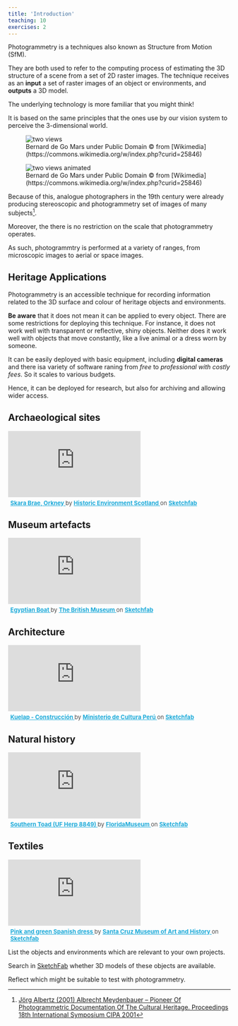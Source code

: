 ```yaml
---
title: 'Introduction'
teaching: 10
exercises: 2
---
```


Photogrammetry is a techniques also known as Structure from Motion (SfM). 

They are both used to refer to the computing process 
of estimating the 3D structure of a scene from a set of 2D raster images.
The technique receives as an **input** a set of raster images of an object or
environments, and **outputs** a 3D model.


The underlying technology is more familiar that you might think! 

It is based on the same principles that the ones use by our
vision system to perceive the 3-dimensional world.

![Bernard de Go Mars under Public Domain &copy; from [Wikimedia] (https://commons.wikimedia.org/w/index.php?curid=25846)](fig/Yokohama4MaidsChrysanthemum.jpg){alt="two views"}

![Bernard de Go Mars under Public Domain &copy; from [Wikimedia] (https://commons.wikimedia.org/w/index.php?curid=25846)](fig/Yokohama4MaidsChrysanthemumWikiAnim.gif){alt="two views animated"}

Because of this, analogue photographers in the 19th century were already producing stereoscopic and photogrammetry
set of images of many subjects[^1].

[^1]: [Jörg Albertz (2001) Albrecht Meydenbauer – Pioneer Of Photogrammetric Documentation Of The Cultural Heritage. Proceedings 18th International Symposium CIPA 2001](http://www.theulegium.de/fileadmin/user_upload/Texte/Meydenb.pdf ) 


Moreover, the there is no restriction on the 
scale that photogrammetry operates.

As such, photogrammtry is performed 
at a variety of ranges, from microscopic images
to aerial or space images.


## Heritage Applications 

Photogrammetry is an accessible technique
for recording information
related to the 3D surface and colour of 
heritage objects and environments.

**Be aware** that it does not mean
it can be applied to every object.
There are some restrictions for deploying
this technique. For instance, it 
does not work well with transparent
or reflective, shiny objects. Neither
does it work well with objects that move
constantly, like a live animal or a dress
worn by someone.

It can be easily deployed with
basic equipment, including **digital cameras**
and there isa variety of software raning
from *free* to *professional with costly fees*.
So it scales to various budgets.

Hence, it can be deployed for research, but 
also for archiving and allowing
wider access.


## Archaeological sites
<iframe onload="this.width=screen.width/2;this.height=screen.height/2;" title="Skara Brae, Orkney" frameborder="0" allowfullscreen mozallowfullscreen="true" webkitallowfullscreen="true" allow="autoplay; fullscreen; xr-spatial-tracking" xr-spatial-tracking execution-while-out-of-viewport execution-while-not-rendered web-share src="https://sketchfab.com/models/db877d56cfd4441a8bc844419790f50a/embed"> </iframe> 

<p style="font-size: 13px; font-weight: normal; margin: 5px; color: #4A4A4A;"> <a href="https://sketchfab.com/3d-models/skara-brae-orkney-db877d56cfd4441a8bc844419790f50a?utm_medium=embed&utm_campaign=share-popup&utm_content=db877d56cfd4441a8bc844419790f50a" target="_blank" rel="nofollow" style="font-weight: bold; color: #1CAAD9;"> Skara Brae, Orkney </a> by <a href="https://sketchfab.com/HistoricEnvironmentScotland?utm_medium=embed&utm_campaign=share-popup&utm_content=db877d56cfd4441a8bc844419790f50a" target="_blank" rel="nofollow" style="font-weight: bold; color: #1CAAD9;"> Historic Environment Scotland </a> on <a href="https://sketchfab.com?utm_medium=embed&utm_campaign=share-popup&utm_content=db877d56cfd4441a8bc844419790f50a" target="_blank" rel="nofollow" style="font-weight: bold; color: #1CAAD9;">Sketchfab</a></p>

## Museum artefacts
<iframe onload="this.width=screen.width/2;this.height=screen.height/2;" title="Egyptian Boat" frameborder="0" allowfullscreen mozallowfullscreen="true" webkitallowfullscreen="true" allow="autoplay; fullscreen; xr-spatial-tracking" xr-spatial-tracking execution-while-out-of-viewport execution-while-not-rendered web-share src="https://sketchfab.com/models/fb9d37ed48644f5eae23e303e4a3ada0/embed"> </iframe> 

<p style="font-size: 13px; font-weight: normal; margin: 5px; color: #4A4A4A;"> <a href="https://sketchfab.com/3d-models/egyptian-boat-fb9d37ed48644f5eae23e303e4a3ada0?utm_medium=embed&utm_campaign=share-popup&utm_content=fb9d37ed48644f5eae23e303e4a3ada0" target="_blank" rel="nofollow" style="font-weight: bold; color: #1CAAD9;"> Egyptian Boat </a> by <a href="https://sketchfab.com/britishmuseum?utm_medium=embed&utm_campaign=share-popup&utm_content=fb9d37ed48644f5eae23e303e4a3ada0" target="_blank" rel="nofollow" style="font-weight: bold; color: #1CAAD9;"> The British Museum </a> on <a href="https://sketchfab.com?utm_medium=embed&utm_campaign=share-popup&utm_content=fb9d37ed48644f5eae23e303e4a3ada0" target="_blank" rel="nofollow" style="font-weight: bold; color: #1CAAD9;">Sketchfab</a></p>



## Architecture 
<iframe onload="this.width=screen.width/2;this.height=screen.height/2;" title="Kuelap - Construcción" frameborder="0" allowfullscreen mozallowfullscreen="true" webkitallowfullscreen="true" allow="autoplay; fullscreen; xr-spatial-tracking" xr-spatial-tracking execution-while-out-of-viewport execution-while-not-rendered web-share src="https://sketchfab.com/models/467d4c2e221a449bb112af64c57fa248/embed"> </iframe> 

<p style="font-size: 13px; font-weight: normal; margin: 5px; color: #4A4A4A;"> <a href="https://sketchfab.com/3d-models/kuelap-construccion-467d4c2e221a449bb112af64c57fa248?utm_medium=embed&utm_campaign=share-popup&utm_content=467d4c2e221a449bb112af64c57fa248" target="_blank" rel="nofollow" style="font-weight: bold; color: #1CAAD9;"> Kuelap - Construcción </a> by <a href="https://sketchfab.com/MinisteriodeCulturaPeru?utm_medium=embed&utm_campaign=share-popup&utm_content=467d4c2e221a449bb112af64c57fa248" target="_blank" rel="nofollow" style="font-weight: bold; color: #1CAAD9;"> Ministerio de Cultura Perú </a> on <a href="https://sketchfab.com?utm_medium=embed&utm_campaign=share-popup&utm_content=467d4c2e221a449bb112af64c57fa248" target="_blank" rel="nofollow" style="font-weight: bold; color: #1CAAD9;">Sketchfab</a></p>

## Natural history 
<iframe onload="this.width=screen.width/2;this.height=screen.height/2;" title="Southern Toad (UF Herp 8849)" frameborder="0" allowfullscreen mozallowfullscreen="true" webkitallowfullscreen="true" allow="autoplay; fullscreen; xr-spatial-tracking" xr-spatial-tracking execution-while-out-of-viewport execution-while-not-rendered web-share src="https://sketchfab.com/models/b43cdd6bda094cbd9f748cfd6f83992d/embed"> </iframe> 

<p style="font-size: 13px; font-weight: normal; margin: 5px; color: #4A4A4A;"> <a href="https://sketchfab.com/3d-models/southern-toad-uf-herp-8849-b43cdd6bda094cbd9f748cfd6f83992d?utm_medium=embed&utm_campaign=share-popup&utm_content=b43cdd6bda094cbd9f748cfd6f83992d" target="_blank" rel="nofollow" style="font-weight: bold; color: #1CAAD9;"> Southern Toad (UF Herp 8849) </a> by <a href="https://sketchfab.com/FloridaMuseum?utm_medium=embed&utm_campaign=share-popup&utm_content=b43cdd6bda094cbd9f748cfd6f83992d" target="_blank" rel="nofollow" style="font-weight: bold; color: #1CAAD9;"> FloridaMuseum </a> on <a href="https://sketchfab.com?utm_medium=embed&utm_campaign=share-popup&utm_content=b43cdd6bda094cbd9f748cfd6f83992d" target="_blank" rel="nofollow" style="font-weight: bold; color: #1CAAD9;">Sketchfab</a></p>

## Textiles
<iframe onload="this.width=screen.width/2;this.height=screen.height/2;" title="Pink and green Spanish dress" frameborder="0" allowfullscreen mozallowfullscreen="true" webkitallowfullscreen="true" allow="autoplay; fullscreen; xr-spatial-tracking" xr-spatial-tracking execution-while-out-of-viewport execution-while-not-rendered web-share src="https://sketchfab.com/models/a11eb33d129a47a4a837cd2b4d232502/embed"> </iframe> 

<p style="font-size: 13px; font-weight: normal; margin: 5px; color: #4A4A4A;"> <a href="https://sketchfab.com/3d-models/pink-and-green-spanish-dress-a11eb33d129a47a4a837cd2b4d232502?utm_medium=embed&utm_campaign=share-popup&utm_content=a11eb33d129a47a4a837cd2b4d232502" target="_blank" rel="nofollow" style="font-weight: bold; color: #1CAAD9;"> Pink and green Spanish dress </a> by <a href="https://sketchfab.com/santacruzmah?utm_medium=embed&utm_campaign=share-popup&utm_content=a11eb33d129a47a4a837cd2b4d232502" target="_blank" rel="nofollow" style="font-weight: bold; color: #1CAAD9;"> Santa Cruz Museum of Art and History </a> on <a href="https://sketchfab.com?utm_medium=embed&utm_campaign=share-popup&utm_content=a11eb33d129a47a4a837cd2b4d232502" target="_blank" rel="nofollow" style="font-weight: bold; color: #1CAAD9;">Sketchfab</a></p>




:::: challenge

List the objects and environments which
are relevant to your own projects.

Search in [SketchFab](Sketchfab) whether 
3D models of these objects are available. 


Reflect which might
be suitable to test with photogrammetry.


::::
